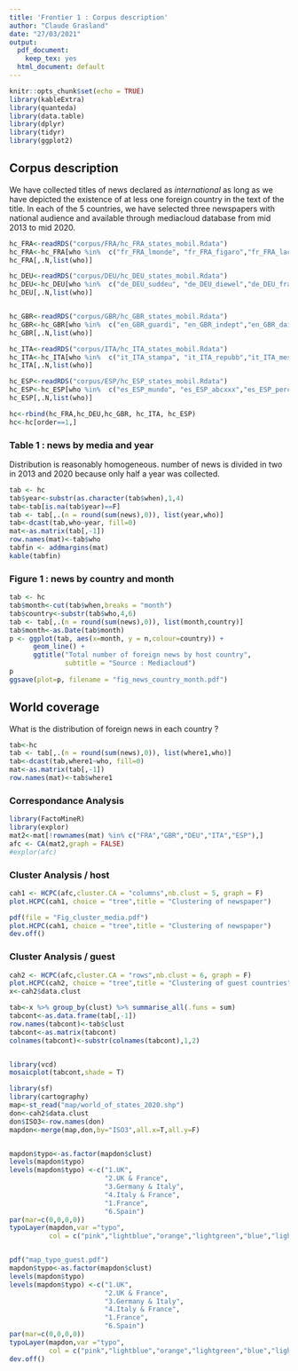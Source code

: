 ```yaml
---
title: 'Frontier 1 : Corpus description'
author: "Claude Grasland"
date: "27/03/2021"
output:
  pdf_document: 
    keep_tex: yes
  html_document: default
---
```


```r
knitr::opts_chunk$set(echo = TRUE)
library(kableExtra)
library(quanteda)
library(data.table)
library(dplyr)
library(tidyr)
library(ggplot2)
```



## Corpus description

We have collected titles of news declared as *international*  as long as we have depicted the existence of at less one foreign country in the text of the title. In each of the 5 countries, we have selected three newspapers with national audience and available through mediacloud database from mid 2013 to mid 2020. 



```r
hc_FRA<-readRDS("corpus/FRA/hc_FRA_states_mobil.Rdata")
hc_FRA<-hc_FRA[who %in%  c("fr_FRA_lmonde", "fr_FRA_figaro","fr_FRA_lacroi"),]
hc_FRA[,.N,list(who)]

hc_DEU<-readRDS("corpus/DEU/hc_DEU_states_mobil.Rdata")
hc_DEU<-hc_DEU[who %in%  c("de_DEU_suddeu", "de_DEU_diewel","de_DEU_frankf"),]
hc_DEU[,.N,list(who)]


hc_GBR<-readRDS("corpus/GBR/hc_GBR_states_mobil.Rdata")
hc_GBR<-hc_GBR[who %in%  c("en_GBR_guardi", "en_GBR_indept","en_GBR_dailyt"),]
hc_GBR[,.N,list(who)]

hc_ITA<-readRDS("corpus/ITA/hc_ITA_states_mobil.Rdata")
hc_ITA<-hc_ITA[who %in%  c("it_ITA_stampa", "it_ITA_repubb","it_ITA_messag"),]
hc_ITA[,.N,list(who)]

hc_ESP<-readRDS("corpus/ESP/hc_ESP_states_mobil.Rdata")
hc_ESP<-hc_ESP[who %in%  c("es_ESP_mundo", "es_ESP_abcxxx","es_ESP_percat"),]
hc_ESP[,.N,list(who)]

hc<-rbind(hc_FRA,hc_DEU,hc_GBR, hc_ITA, hc_ESP)
hc<-hc[order==1,]
```



### Table 1 :  news by media and year

Distribution is reasonably homogeneous. number of news is divided in two in 2013 and 2020 because only half a year was collected. 

```r
tab <- hc 
tab$year<-substr(as.character(tab$when),1,4)
tab<-tab[is.na(tab$year)==F]
tab <- tab[,.(n = round(sum(news),0)), list(year,who)]
tab<-dcast(tab,who~year, fill=0)
mat<-as.matrix(tab[,-1])
row.names(mat)<-tab$who
tabfin <- addmargins(mat)
kable(tabfin)


```



### Figure 1 : news by country and month

```r
tab <- hc 
tab$month<-cut(tab$when,breaks = "month")
tab$country<-substr(tab$who,4,6)
tab <- tab[,.(n = round(sum(news),0)), list(month,country)]
tab$month<-as.Date(tab$month)
p <- ggplot(tab, aes(x=month, y = n,colour=country)) +
      geom_line() +
      ggtitle("Total number of foreign news by host country",
              subtitle = "Source : Mediacloud")
p
ggsave(plot=p, filename = "fig_news_country_month.pdf")

```

## World coverage

What is the distribution of foreign news in each country ?



```r
tab<-hc
tab <- tab[,.(n = round(sum(news),0)), list(where1,who)]
tab<-dcast(tab,where1~who, fill=0)
mat<-as.matrix(tab[,-1])
row.names(mat)<-tab$where1
```


### Correspondance Analysis

```r
library(FactoMineR)
library(explor)
mat2<-mat[!rownames(mat) %in% c("FRA","GBR","DEU","ITA","ESP"),]
afc <- CA(mat2,graph = FALSE)
#explor(afc)
```
### Cluster Analysis / host

```r
cah1 <- HCPC(afc,cluster.CA = "columns",nb.clust = 5, graph = F)
plot.HCPC(cah1, choice = "tree",title = "Clustering of newspaper")

pdf(file = "Fig_cluster_media.pdf")
plot.HCPC(cah1, choice = "tree",title = "Clustering of newspaper")
dev.off()
```

### Cluster Analysis / guest

```r
cah2 <- HCPC(afc,cluster.CA = "rows",nb.clust = 6, graph = F)
plot.HCPC(cah2, choice = "tree",title = "Clustering of guest countries")
x<-cah2$data.clust

tab<-x %>% group_by(clust) %>% summarise_all(.funs = sum)
tabcont<-as.data.frame(tab[,-1])
row.names(tabcont)<-tab$clust
tabcont<-as.matrix(tabcont)
colnames(tabcont)<-substr(colnames(tabcont),1,2)


library(vcd)
mosaicplot(tabcont,shade = T)

```


```r
library(sf)
library(cartography)
map<-st_read("map/world_of_states_2020.shp")
don<-cah2$data.clust
don$ISO3<-row.names(don)
mapdon<-merge(map,don,by="ISO3",all.x=T,all.y=F)


mapdon$typo<-as.factor(mapdon$clust)
levels(mapdon$typo)
levels(mapdon$typo) <-c("1.UK",
                        "2.UK & France",
                        "3.Germany & Italy",
                        "4.Italy & France",
                        "1.France",
                        "6.Spain")
par(mar=c(0,0,0,0))
typoLayer(mapdon,var ="typo",
          col = c("pink","lightblue","orange","lightgreen","blue","lightyellow"))


pdf("map_typo_guest.pdf")
mapdon$typo<-as.factor(mapdon$clust)
levels(mapdon$typo)
levels(mapdon$typo) <-c("1.UK",
                        "2.UK & France",
                        "3.Germany & Italy",
                        "4.Italy & France",
                        "1.France",
                        "6.Spain")
par(mar=c(0,0,0,0))
typoLayer(mapdon,var ="typo",
          col = c("pink","lightblue","orange","lightgreen","blue","lightyellow"))
dev.off()



```
